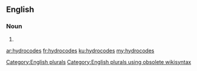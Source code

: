 ==English==

===Noun===
{{head|en}}

# {{plural of|hydrocode}}

[[Category:English plurals]][[Category:English plurals using obsolete wikisyntax]]

[[ar:hydrocodes]]
[[fr:hydrocodes]]
[[ku:hydrocodes]]
[[my:hydrocodes]]